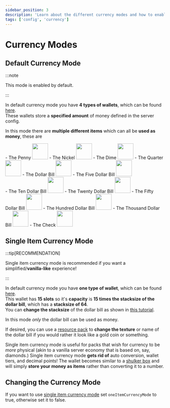 ```yaml
---
sidebar_position: 3
description: 'Learn about the different currency modes and how to enable them.'
tags: ['config', 'currency']
---
```




# Currency Modes

## Default Currency Mode

:::note

This mode is enabled by default.

:::

In default currency mode you have **4 types of wallets**, which can be found [here](/docs/1.20.1/player-guide/wallets#wallet-types).\
These wallets store a **specified amount** of money defined in the server config.

In this mode there are **multiple different items** which can all be **used as money**, these are

<Box>
<div style={{display: 'table-cell', paddingRight: 30}}>
- The Penny
<img src={penny} width="50"/>
- The Nickel
<img src={nickel} width="50"/>
- The Dime
<img src={dime} width="50"/>
- The Quarter
<img src={quarter} width="50"/>
- The Dollar Bill
<img src={dollarBill} width="50"/>
- The Five Dollar Bill
<img src={fiveDollarBill} width="50"/>
</div>
<div style={{display: 'table-cell'}}>
- The Ten Dollar Bill
<img src={tenDollarBill} width="50"/>
- The Twenty Dollar Bill
<img src={twentyDollarBill} width="50"/>
- The Fifty Dollar Bill
<img src={fiftyDollarBill} width="50"/>
- The Hundred Dollar Bill
<img src={hundredDollarBill} width="50"/>
- The Thousand Dollar Bill
<img src={thousandDollarBill} width="50"/>
- The Check
<img src={check} width="50"/>
</div>
</Box>

## Single Item Currency Mode

:::tip[RECOMMENDATION]

Single item currency mode is recommended if you want a simplified/**vanilla-like** experience!

:::

In default currency mode you have **one type of wallet**, which can be found [here](/docs/1.20.1/player-guide/wallets#wallet-types).\
This wallet has **15 slots** so it's **capacity** is **15 times the stacksize of the dollar bill**, which has a **stacksize of 64**.\
You can **change the stacksize** of the dollar bill as shown in [this tutorial](/docs/1.20.1/admin-tutorial/server-config/changing-wallet-capacity#single-item-currency-mode).

In this mode *only* the dollar bill can be used as money.

If desired, you can use a [resource pack](https://minecraft.wiki/w/Resource_pack) to **change the texture** or name of the dollar bill if you would rather it look like a gold coin or something.

Single item currency mode is useful for packs that wish for currency to be *more* physical (akin to a vanilla server economy that is based on, say, diamonds.)
Single item currency mode **gets rid of** auto conversion, wallet tiers, and decimal points!
The wallet becomes similar to a [shulker box](https://minecraft.wiki/w/Shulker_Box) and will simply **store your money as items** rather than converting it to a number.

## Changing the Currency Mode

If you want to use [single item currency mode](/docs/1.20.1/admin-tutorial/server-config/currency-modes#single-item-currency-mode) set `oneItemCurrencyMode` to true, otherwise set it to false.